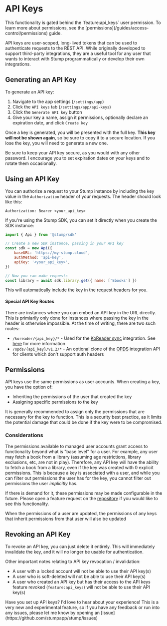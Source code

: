 
# API Keys

<Callout emoji="🔐">
	This functionality is gated behind the `feature:api_keys` user permission. To learn more about
	permissions, see the [permissions](/guides/access-control/permissions) guide.
</Callout>

API keys are user-scoped, long-lived tokens that can be used to authenticate requests to the REST API. While originally developed to support third-party integrations, they are a useful tool for any user that wants to interact with Stump programmatically or develop their own integrations.

## Generating an API Key

To generate an API key:

1. Navigate to the app settings (`/settings/app`)
2. Click the `API keys` tab (`/settings/app/api-keys`)
3. Click the `Generate API key` button
4. Give your key a name, assign it permissions, optionally declare an expiration date, and click `Create key`

Once a key is generated, you will be presented with the full key. **This key will not be shown again**, so be sure to copy it to a secure location. If you lose the key, you will need to generate a new one.

<Callout type="error" emoji="🚨">
	Be sure to keep your API key secure, as you would with any other password. I encourage you to set
	expiration dates on your keys and to rotate them occasionally.
</Callout>

## Using an API Key

You can authorize a request to your Stump instance by including the key value in the `Authorization` header of your requests. The header should look like this:

```
Authorization: Bearer <your_api_key>
```

If you're using the Stump SDK, you can set it directly when you create the SDK instance:

```js filename="example.ts" copy
import { Api } from '@stump/sdk'

// Create a new SDK instance, passing in your API key
const sdk = new Api({
	baseURL: 'https://my-stump.cloud',
	authMethod: 'api-key',
	apiKey: '<your_api_key>',
})

// Now you can make requests
const library = await sdk.library.get({ name: ['Ebooks'] })
```

This will automatically include the key in the request headers for you.

#### Special API Key Routes

There are instances where you can embed an API key in the URL directly. This is primiarily only done for instances where passing the key in the header is otherwise impossible. At the time of writing, there are two such routes:

- `/koreader/{api_key}/*` - Used for the [KoReader sync](https://koreader.rocks) integration. See [here](/guides/integrations/koreader) for more information
- `/opds/{api_key}/v1.2/*` - An optional clone of the [OPDS](/guides/opds) integration API for clients which don't support auth headers

## Permissions

API keys use the same permissions as user accounts. When creating a key, you have the option of:

- Inheriting the permissions of the user that created the key
- Assigning specific permissions to the key

It is generally recommended to assign only the permissions that are necessary for the key to function. This is a security best practice, as it limits the potential damage that could be done if the key were to be compromised.

### Considerations

The permissions available to managed user accounts grant access to functionality beyond what is "base level" for a user. For example, any user may fetch a book from a library (assuming age restrictions, library exclusions, etc, are not in play). Therefore, any API key will have the ability to fetch a book from a library, even if the key was created with 0 explicit permissions. This is because a key is associated with a user, and while you can filter out permissions the user has for the key, you cannot filter out permissions the user _implicitly_ has.

If there is demand for it, these permissions may be made configurable in the future. Please open a feature request on the [repository](https://github.com/stumpapp/stump/issues) if you would like to see this functionality.

<Callout emoji="ℹ️" type="info">
	When the permissions of a user are updated, the permissions of any keys that inherit permissions
	from that user will also be updated
</Callout>

## Revoking an API Key

To revoke an API key, you can just delete it entirely. This will immediately invalidate the key, and it will no longer be usable for authentication.

Other important notes relating to API key revocation / invalidation:

- A user with a locked account will not be able to use their API key(s)
- A user who is soft-deleted will not be able to use their API key(s)
- A user who created an API key but has their access to the API keys feature revoked (`feature:api_keys`) will not be able to use their API key(s)

<Callout emoji="🚀">
	Have you set up API keys? I'd love to hear about your experience! This is a very new and
	experimental feature, so if you have any feedback or run into any issues, please let me know by
	opening an [issue](https://github.com/stumpapp/stump/issues)
</Callout>
